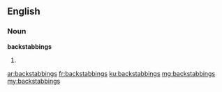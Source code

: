 ==English==

===Noun===
'''backstabbings'''

# {{plural of|backstabbing}}

[[ar:backstabbings]]
[[fr:backstabbings]]
[[ku:backstabbings]]
[[mg:backstabbings]]
[[my:backstabbings]]